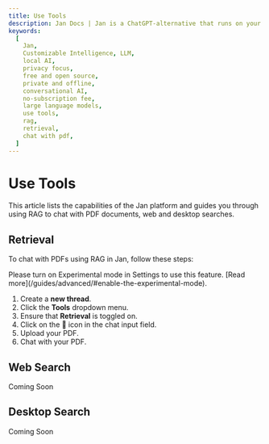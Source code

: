 ```yaml
---
title: Use Tools
description: Jan Docs | Jan is a ChatGPT-alternative that runs on your own computer, with a local API server.
keywords:
  [
    Jan,
    Customizable Intelligence, LLM,
    local AI,
    privacy focus,
    free and open source,
    private and offline,
    conversational AI,
    no-subscription fee,
    large language models,
    use tools,
    rag,
    retrieval,
    chat with pdf,
  ]
---
```



# Use Tools
This article lists the capabilities of the Jan platform and guides you through using RAG to chat with PDF documents, web and desktop searches.

## Retrieval

To chat with PDFs using RAG in Jan, follow these steps:

<Callout type="warning">
Please turn on Experimental mode in Settings to use this feature. [Read more](/guides/advanced/#enable-the-experimental-mode).
</Callout>

1. Create a **new thread**.
2. Click the **Tools** dropdown menu.
3. Ensure that **Retrieval** is toggled on.
4. Click on the 📎 icon in the chat input field.
5. Upload your PDF.
6. Chat with your PDF.

## Web Search

<Callout type="info">
  Coming Soon
</Callout>

## Desktop Search

<Callout type="info">
  Coming Soon
</Callout>